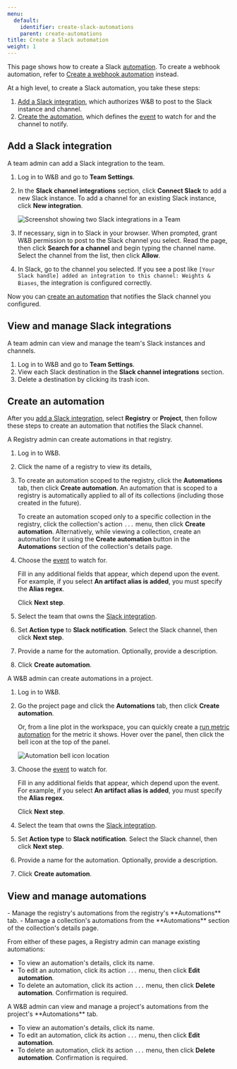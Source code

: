 ```yaml
---
menu:
  default:
    identifier: create-slack-automations
    parent: create-automations
title: Create a Slack automation
weight: 1
---
```


<Info>
<EnterpriseCloudOnly/>
</Info>

This page shows how to create a Slack [automation](/guides/core/automations/). To create a webhook automation, refer to [Create a webhook automation](/guides/core/automations/create-automations/webhook) instead.

At a high level, to create a Slack automation, you take these steps:
1. [Add a Slack integration](#add-a-slack-integration), which authorizes W&B to post to the Slack instance and channel.
1. [Create the automation](#create-an-automation), which defines the [event](/guides/core/automations/automation-events) to watch for and the channel to notify.

## Add a Slack integration
A team admin can add a Slack integration to the team.

1. Log in to W&B and go to **Team Settings**.
1. In the **Slack channel integrations** section, click **Connect Slack** to add a new Slack instance. To add a channel for an existing Slack instance, click **New integration**.

    ![Screenshot showing two Slack integrations in a Team](/images/automations/slack_integrations.png)
1. If necessary, sign in to Slack in your browser. When prompted, grant W&B permission to post to the Slack channel you select. Read the page, then click **Search for a channel** and begin typing the channel name. Select the channel from the list, then click **Allow**.
1. In Slack, go to the channel you selected. If you see a post like `[Your Slack handle] added an integration to this channel: Weights & Biases`, the integration is configured correctly.

Now you can [create an automation](#create-an-automation) that notifies the Slack channel you configured.

## View and manage Slack integrations
A team admin can view and manage the team's Slack instances and channels.

1. Log in to W&B and go to **Team Settings**.
1. View each Slack destination in the **Slack channel integrations** section.
1. Delete a destination by clicking its trash icon.

## Create an automation
After you [add a Slack integration](#add-a-slack-integreation), select **Registry** or **Project**, then follow these steps to create an automation that notifies the Slack channel.

<Tabs>
<Tab title="Tab">
A Registry admin can create automations in that registry.

1. Log in to W&B.
1. Click the name of a registry to view its details, 
1. To create an automation scoped to the registry, click the **Automations** tab, then click **Create automation**. An automation that is scoped to a registry is automatically applied to all of its collections (including those created in the future).

    To create an automation scoped only to a specific collection in the registry, click the collection's action `...` menu, then click **Create automation**. Alternatively, while viewing a collection, create an automation for it using the **Create automation** button in the **Automations** section of the collection's details page.
1. Choose the [event](/guides/core/automations/automation-events) to watch for.

    Fill in any additional fields that appear, which depend upon the event. For example, if you select **An artifact alias is added**, you must specify the **Alias regex**.

    Click **Next step**.
1. Select the team that owns the [Slack integration](#add-a-slack-integration).
1. Set **Action type** to **Slack notification**. Select the Slack channel, then click **Next step**.
1. Provide a name for the automation. Optionally, provide a description.
1. Click **Create automation**.
</Tab>
<Tab title="Tab">
A W&B admin can create automations in a project.

1. Log in to W&B.
1. Go the project page and click the **Automations** tab, then click **Create automation**.

    Or, from a line plot in the workspace, you can quickly create a [run metric automation](/guides/core/automations/automation-events#run-events) for the metric it shows. Hover over the panel, then click the bell icon at the top of the panel.
    <Frame>
    <img src="/images/automations/run_metric_automation_from_panel.png" alt="Automation bell icon location"  />
    </Frame>
1. Choose the [event](/guides/core/automations/automation-events) to watch for.

    Fill in any additional fields that appear, which depend upon the event. For example, if you select **An artifact alias is added**, you must specify the **Alias regex**.

    Click **Next step**.
1. Select the team that owns the [Slack integration](#add-a-slack-integration).
1. Set **Action type** to **Slack notification**. Select the Slack channel, then click **Next step**.
1. Provide a name for the automation. Optionally, provide a description.
1. Click **Create automation**.
</Tab>
</Tabs>

## View and manage automations

<Tabs>
<Tab title="Tab">
- Manage the registry's automations from the registry's **Automations** tab.
- Mamage a collection's automations from the **Automations** section of the collection's details page.

From either of these pages, a Registry admin can manage existing automations:
- To view an automation's details, click its name.
- To edit an automation, click its action `...` menu, then click **Edit automation**.
- To delete an automation, click its action `...` menu, then click **Delete automation**. Confirmation is required.
</Tab>
<Tab title="Tab">
A W&B admin can view and manage a project's automations from the project's **Automations** tab.

- To view an automation's details, click its name.
- To edit an automation, click its action `...` menu, then click **Edit automation**.
- To delete an automation, click its action `...` menu, then click **Delete automation**. Confirmation is required.
</Tab>
</Tabs>
